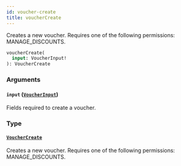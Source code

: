 ```yaml
---
id: voucher-create
title: voucherCreate
---
```


Creates a new voucher. Requires one of the following permissions: MANAGE_DISCOUNTS.

```graphql
voucherCreate(
  input: VoucherInput!
): VoucherCreate
```

### Arguments

#### `input` ([`VoucherInput`](../../../developer/api-reference/inputs/voucher-input))

Fields required to create a voucher.

### Type

#### [`VoucherCreate`](../../../developer/api-reference/objects/voucher-create)

Creates a new voucher. Requires one of the following permissions: MANAGE_DISCOUNTS.
